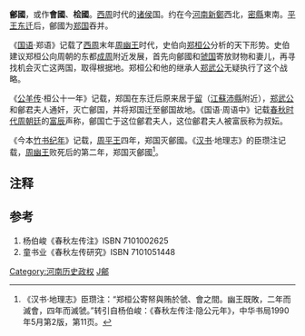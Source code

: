 {{周代诸侯国
|国名=鄶（或作'''會國'''、'''桧國'''）
|国君姓氏=妘姓
|爵位=不详
|国都=河南省新郑西北，密县东南
|分封者=不详
|始祖=不详
|建国年=不详
|灭亡年=公元前769年
|灭亡原因=被东迁的郑国吞并
|史书记载=《[[國語_(書)|国语]]·郑语》、《[[史记|史记]]·郑世家》
}}

'''鄶國'''，或作'''會國'''、'''桧國'''。[[西周|西周]]时代的[[诸侯|诸侯]]国。约在今[[河南|河南]][[新鄭|新鄭]]西北，[[密縣|密縣]]東南。[[平王东迁|平王东迁]]后，鄶國为[[郑国|郑国]]吞并。

《[[國語_(書)|国语]]·郑语》记载了[[西周|西周]]末年[[周幽王|周幽王]]时代，史伯向[[郑桓公|郑桓公]]分析的天下形势。史伯建议郑桓公向周朝的东都[[成周|成周]]附近发展，首先向鄶國和[[東虢國|虢国]]寄放财物和妻儿，再寻找机会灭亡这两国，取得根据地。郑桓公和他的继承人[[郑武公|郑武公]]无疑执行了这个战略。

《[[公羊传|公羊传]]·桓公十一年》记载，郑国在东迁后原来居于[[留|留]]（[[江蘇|江蘇]][[沛縣|沛縣]]附近），[[郑武公|郑武公]]和鄶君夫人通奸，灭亡鄶国，并将郑国迁至鄶国故地。《国语·周语中》记载[[春秋时代|春秋时代]][[周|周]][[朝廷|朝廷]]的[[富辰|富辰]]声称，鄶国亡于这位鄶君夫人，这位鄶君夫人被富辰称为叔妘。 

《今本[[竹书纪年|竹书纪年]]》记载，[[周平王|周平王]]四年，郑国灭鄶國。《[[汉书|汉书]]·地理志》的臣瓒注记载，[[周幽王|周幽王]]败死后的第二年，郑国灭鄶國<ref>《汉书·地理志》臣瓒注：“郑桓公寄帑與贿於虢、會之間。幽王既敗，二年而滅會，四年而滅虢。”转引自杨伯峻：《春秋左传注·隐公元年》，中华书局1990年5月第2版，第11页。</ref>。

==注释==
<div class="references-small">
<references />
</div>

==参考==
# 杨伯峻《春秋左传注》ISBN 7101002625
# 童书业《春秋左传研究》ISBN 7101051448

{{河南省先秦列國}}
[[Category:河南历史政权|Category:河南历史政权]]
[[Category:春秋时期的国家|J鄶]]